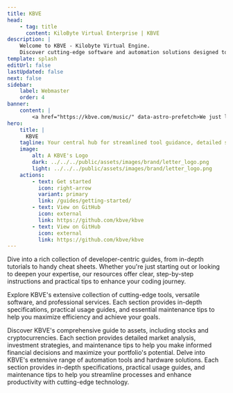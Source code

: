 ```yaml
---
title: KBVE
head:
    - tag: title
      content: KiloByte Virtual Enterprise | KBVE
description: |
    Welcome to KBVE - Kilobyte Virtual Engine. 
    Discover cutting-edge software and automation solutions designed to streamline and enhance your projects.
template: splash
editUrl: false
lastUpdated: false
next: false
sidebar:
    label: Webmaster
    order: 4
banner:
    content: |
        <a href="https://kbve.com/music/" data-astro-prefetch>We just launched something cool! Check it out</a>
hero:
    title: |
      KBVE
    tagline: Your central hub for streamlined tool guidance, detailed service docs, and project support.
    image:
        alt: A KBVE's Logo
        dark: ../../../public/assets/images/brand/letter_logo.png
        light: ../../../public/assets/images/brand/letter_logo.png
    actions:
        - text: Get started
          icon: right-arrow
          variant: primary
          link: /guides/getting-started/
        - text: View on GitHub
          icon: external
          link: https://github.com/kbve/kbve
        - text: View on GitHub
          icon: external
          link: https://github.com/kbve/kbve
---
```



<CardGrid stagger>

<Card title="Developer Resources" icon="document">
Dive into a rich collection of developer-centric guides, from in-depth tutorials to handy cheat sheets.
Whether you're just starting out or looking to deepen your expertise, our resources offer clear, step-by-step instructions and practical tips to enhance your coding journey.

<LinkCard
  title="Mastering JavaScript"
  description="Unlock the full potential of JavaScript with our extensive guides on building dynamic applications, from client-side to server-side with NodeJS."
  href="/application/javascript/"
/>

<LinkCard
  title="Docker Demystified"
  description="Dive into our comprehensive Docker tutorials to streamline your app deployments, manage containers, and harness the power of Docker Compose."
  href="/application/docker/"
/>

</Card>

<Card title="Tools, Software, and Services" icon="seti:eslint">
Explore KBVE's extensive collection of cutting-edge tools, versatile software, and professional services.
Each section provides in-depth specifications, practical usage guides, and essential maintenance tips to help you maximize efficiency and achieve your goals.

<LinkCard
  title="KBVE Jukebox"
  description="Experience the ultimate music tool that curates playlists based on your favorite keywords. Enjoy a personalized musical journey with our diverse selection."
  href="/music/"
/>

<LinkCard
  title="Webmaster Utility"
  description="Optimize your website with our powerful webmaster tool. From SEO enhancements to performance tracking, streamline your site management with ease."
  href="/webmaster/"
/>

</Card>

<Card title="Assets and Investments" icon="seti:puppet">
Discover KBVE's comprehensive guide to assets, including stocks and cryptocurrencies.
Each section provides detailed market analysis, investment strategies, and maintenance tips to help you make informed financial decisions and maximize your portfolio's potential.
</Card>

<Card title="Automation Software and Hardware" icon="seti:terraform">
Delve into KBVE's extensive range of automation tools and hardware solutions.
Each section provides in-depth specifications, practical usage guides, and maintenance tips to help you streamline processes and enhance productivity with cutting-edge technology.

</Card>
</CardGrid>
